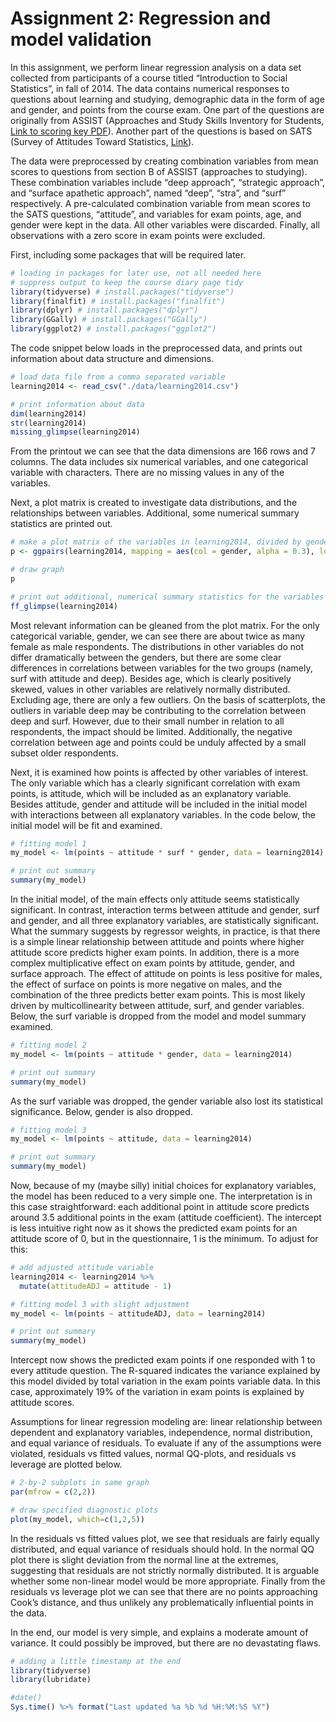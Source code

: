 # Assignment 2: Regression and model validation

In this assignment, we perform linear regression analysis on a data set collected from participants of a course titled "Introduction to Social Statistics", in fall of 2014. The data contains numerical responses to questions about learning and studying, demographic data in the form of age and gender, and points from the course exam. One part of the questions are originally from ASSIST (Approaches and Study Skills Inventory for Students, [Link to scoring key PDF](http://www.etl.tla.ed.ac.uk/questionnaires/ASSIST.pdf)). Another part of the questions is based on SATS (Survey of Attitudes Toward Statistics, [Link](http://www.evaluationandstatistics.com/)).

The data were preprocessed by creating combination variables from mean scores to questions from section B of ASSIST (approaches to studying). These combination variables include "deep approach", "strategic approach", and "surface apathetic approach", named "deep", "stra", and "surf" respectively. A pre-calculated combination variable from mean scores to the SATS questions, "attitude", and variables for exam points, age, and gender were kept in the data. All other variables were discarded. Finally, all observations with a zero score in exam points were excluded.

First, including some packages that will be required later.

```r
# loading in packages for later use, not all needed here
# suppress output to keep the course diary page tidy
library(tidyverse) # install.packages("tidyverse")
library(finalfit) # install.packages("finalfit")
library(dplyr) # install.packages("dplyr")
library(GGally) # install.packages("GGally")
library(ggplot2) # install.packages("ggplot2")
```

The code snippet below loads in the preprocessed data, and prints out information about data structure and dimensions.

```r
# load data file from a comma separated variable
learning2014 <- read_csv("./data/learning2014.csv")

# print information about data
dim(learning2014)
str(learning2014)
missing_glimpse(learning2014)
```

From the printout we can see that the data dimensions are 166 rows and 7 columns. The data includes six numerical variables, and one categorical variable with characters. There are no missing values in any of the variables.

Next, a plot matrix is created to investigate data distributions, and the relationships between variables. Additional, some numerical summary statistics are printed out.

```r
# make a plot matrix of the variables in learning2014, divided by gender displayed in separate colors
p <- ggpairs(learning2014, mapping = aes(col = gender, alpha = 0.3), lower = list(combo = wrap("facethist", bins = 20)))

# draw graph
p

# print out additional, numerical summary statistics for the variables
ff_glimpse(learning2014)
```

Most relevant information can be gleaned from the plot matrix. For the only categorical variable, gender, we can see there are about twice as many female as male respondents. The distributions in other variables do not differ dramatically between the genders, but there are some clear differences in correlations between variables for the two groups (namely, surf with attitude and deep). Besides age, which is clearly positively skewed, values in other variables are relatively normally distributed. Excluding age, there are only a few outliers. On the basis of scatterplots, the outliers in variable deep may be contributing to the correlation between deep and surf. However, due to their small number in relation to all respondents, the impact should be limited. Additionally, the negative correlation between age and points could be unduly affected by a small subset older respondents.

Next, it is examined how points is affected by other variables of interest. The only variable which has a clearly significant correlation with exam points, is attitude, which will be included as an explanatory variable. Besides attitude, gender and attitude will be included in the initial model with interactions between all explanatory variables. In the code below, the initial model will be fit and examined.

```r
# fitting model 1
my_model <- lm(points ~ attitude * surf * gender, data = learning2014)

# print out summary
summary(my_model)
```

In the initial model, of the main effects only attitude seems statistically significant. In contrast, interaction terms between attitude and gender, surf and gender, and all three explanatory variables, are statistically significant. What the summary suggests by regressor weights, in practice, is that there is a simple linear relationship between attitude and points where higher attitude score predicts higher exam points. In addition, there is a more complex multiplicative effect on exam points by attitude, gender, and surface approach. The effect of attitude on points is less positive for males, the effect of surface on points is more negative on males, and the combination of the three predicts better exam points. This is most likely driven by multicollinearity between attitude, surf, and gender variables. Below, the surf variable is dropped from the model and model summary examined.

```r
# fitting model 2
my_model <- lm(points ~ attitude * gender, data = learning2014)

# print out summary
summary(my_model)
```

As the surf variable was dropped, the gender variable also lost its statistical significance. Below, gender is also dropped.

```r
# fitting model 3
my_model <- lm(points ~ attitude, data = learning2014)

# print out summary
summary(my_model)
```

Now, because of my (maybe silly) initial choices for explanatory variables, the model has been reduced to a very simple one. The interpretation is in this case straightforward: each additional point in attitude score predicts around 3.5 additional points in the exam (attitude coefficient). The intercept is less intuitive right now as it shows the predicted exam points for an attitude score of 0, but in the questionnaire, 1 is the minimum. To adjust for this:

```r
# add adjusted attitude variable
learning2014 <- learning2014 %>% 
  mutate(attitudeADJ = attitude - 1)

# fitting model 3 with slight adjustment
my_model <- lm(points ~ attitudeADJ, data = learning2014)

# print out summary
summary(my_model)
```

Intercept now shows the predicted exam points if one responded with 1 to every attitude question. The R-squared indicates the variance explained by this model divided by total variation in the exam points variable data. In this case, approximately 19% of the variation in exam points is explained by attitude scores.

Assumptions for linear regression modeling are: linear relationship between dependent and explanatory variables, independence, normal distribution, and equal variance of residuals. To evaluate if any of the assumptions were violated, residuals vs fitted values, normal QQ-plots, and residuals vs leverage are plotted below.

```r
# 2-by-2 subplots in same graph
par(mfrow = c(2,2))

# draw specified diagnostic plots
plot(my_model, which=c(1,2,5))
```

In the residuals vs fitted values plot, we see that residuals are fairly equally distributed, and equal variance of residuals should hold. In the normal QQ plot there is slight deviation from the normal line at the extremes, suggesting that residuals are not strictly normally distributed. It is arguable whether some non-linear model would be more appropriate. Finally from the residuals vs leverage plot we can see that there are no points approaching Cook's distance, and thus unlikely any problematically influential points in the data.

In the end, our model is very simple, and explains a moderate amount of variance. It could possibly be improved, but there are no devastating flaws.

```r
# adding a little timestamp at the end
library(tidyverse)
library(lubridate)
```

```r
#date()
Sys.time() %>% format("Last updated %a %b %d %H:%M:%S %Y")
```